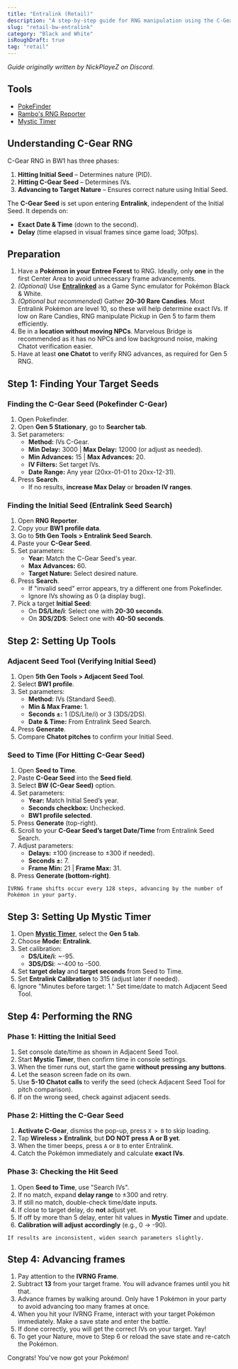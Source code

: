 ```yaml
---
title: "Entralink (Retail)"
description: "A step-by-step guide for RNG manipulation using the C-Gear method in Pokémon Black and White."
slug: "retail-bw-entralink"
category: "Black and White"
isRoughDraft: true
tag: "retail"
---
```


_Guide originally written by NickPlayeZ on Discord._

## Tools

- [PokeFinder](https://github.com/Admiral-Fish/PokeFinder/releases)
- [Rambo's RNG Reporter](https://ci.appveyor.com/project/Bambo-Rambo/rngreporter/build/artifacts)
- [Mystic Timer](/mystic-timer)

## Understanding C-Gear RNG

C-Gear RNG in BW1 has three phases:

1. **Hitting Initial Seed** – Determines nature (PID).
2. **Hitting C-Gear Seed** – Determines IVs.
3. **Advancing to Target Nature** – Ensures correct nature using Initial Seed.

The **C-Gear Seed** is set upon entering **Entralink**, independent of the Initial Seed. It depends on:

- **Exact Date & Time** (down to the second).
- **Delay** (time elapsed in visual frames since game load; 30fps).

## Preparation

1. Have a **Pokémon in your Entree Forest** to RNG. Ideally, only **one** in the first Center Area to avoid unnecessary frame advancements.
2. _(Optional)_ Use **[Entralinked](https://github.com/kuroppoi/entralinked)** as a Game Sync emulator for Pokémon Black & White.
3. _(Optional but recommended)_ Gather **20-30 Rare Candies**. Most Entralink Pokémon are level 10, so these will help determine exact IVs. If low on Rare Candies, RNG manipulate Pickup in Gen 5 to farm them efficiently.
4. Be in a **location without moving NPCs**. Marvelous Bridge is recommended as it has no NPCs and low background noise, making Chatot verification easier.
5. Have at least **one Chatot** to verify RNG advances, as required for Gen 5 RNG.

## Step 1: Finding Your Target Seeds

### Finding the C-Gear Seed (Pokefinder C-Gear)

1. Open Pokefinder.
2. Open **Gen 5 Stationary**, go to **Searcher tab**.
3. Set parameters:
   - **Method:** IVs C-Gear.
   - **Min Delay:** 3000 | **Max Delay:** 12000 (or adjust as needed).
   - **Min Advances:** 15 | **Max Advances:** 20.
   - **IV Filters:** Set target IVs.
   - **Date Range:** Any year (20xx-01-01 to 20xx-12-31).
4. Press **Search**.
   - If no results, **increase Max Delay** or **broaden IV ranges**.

### Finding the Initial Seed (Entralink Seed Search)

1. Open **RNG Reporter**.
2. Copy your **BW1 profile data**.
3. Go to **5th Gen Tools > Entralink Seed Search**.
4. Paste your **C-Gear Seed**.
5. Set parameters:
   - **Year:** Match the C-Gear Seed's year.
   - **Max Advances:** 60.
   - **Target Nature:** Select desired nature.
6. Press **Search**.
   - If "invalid seed" error appears, try a different one from Pokefinder.
   - Ignore IVs showing as 0 (a display bug).
7. Pick a target **Initial Seed**:
   - On **DS/Lite/i**: Select one with **20-30 seconds**.
   - On **3DS/2DS**: Select one with **40-50 seconds**.

## Step 2: Setting Up Tools

### Adjacent Seed Tool (Verifying Initial Seed)

1. Open **5th Gen Tools > Adjacent Seed Tool**.
2. Select **BW1 profile**.
3. Set parameters:
   - **Method:** IVs (Standard Seed).
   - **Min & Max Frame:** 1.
   - **Seconds ±:** 1 (DS/Lite/i) or 3 (3DS/2DS).
   - **Date & Time:** From Entralink Seed Search.
4. Press **Generate**.
5. Compare **Chatot pitches** to confirm your Initial Seed.

### Seed to Time (For Hitting C-Gear Seed)

1. Open **Seed to Time**.
2. Paste **C-Gear Seed** into the **Seed field**.
3. Select **BW (C-Gear Seed)** option.
4. Set parameters:
   - **Year:** Match Initial Seed’s year.
   - **Seconds checkbox:** Unchecked.
   - **BW1 profile selected**.
5. Press **Generate** (top-right).
6. Scroll to your **C-Gear Seed’s target Date/Time** from Entralink Seed Search.
7. Adjust parameters:
   - **Delays:** ±100 (increase to ±300 if needed).
   - **Seconds ±:** 7.
   - **Frame Min:** 21 | **Frame Max:** 31.
8. Press **Generate (bottom-right)**.

```
IVRNG frame shifts occur every 128 steps, advancing by the number of Pokémon in your party.
```

## Step 3: Setting Up Mystic Timer

1. Open **[Mystic Timer](/mystic-timer)**, select the **Gen 5 tab**.
2. Choose **Mode: Entralink**.
3. Set calibration:
   - **DS/Lite/i**: ~-95.
   - **3DS/DSi**: ~-400 to -500.
4. Set **target delay** and **target seconds** from Seed to Time.
5. Set **Entralink Calibration** to 315 (adjust later if needed).
6. Ignore "Minutes before target: 1." Set time/date to match Adjacent Seed Tool.

## Step 4: Performing the RNG

### Phase 1: Hitting the Initial Seed

1. Set console date/time as shown in Adjacent Seed Tool.
2. Start **Mystic Timer**, then confirm time in console settings.
3. When the timer runs out, start the game **without pressing any buttons**.
4. Let the season screen fade on its own.
5. Use **5-10 Chatot calls** to verify the seed (check Adjacent Seed Tool for pitch comparison).
6. If on the wrong seed, check against adjacent seeds.

### Phase 2: Hitting the C-Gear Seed

1. **Activate C-Gear**, dismiss the pop-up, press `X > B` to skip loading.
2. Tap **Wireless > Entralink**, but **DO NOT press A or B yet**.
3. When the timer beeps, press `A` or `B` to enter Entralink.
4. Catch the Pokémon immediately and calculate **exact IVs**.

### Phase 3: Checking the Hit Seed

1. Open **Seed to Time**, use "Search IVs".
2. If no match, expand **delay range** to ±300 and retry.
3. If still no match, double-check time/date inputs.
4. If close to target delay, do **not** adjust yet.
5. If off by more than 5 delay, enter hit values in **Mystic Timer** and update.
6. **Calibration will adjust accordingly** (e.g., 0 → -90).

```
If results are inconsistent, widen search parameters slightly.
```

## Step 4: Advancing frames

1. Pay attention to the **IVRNG Frame**.
2. Subtract **13** from your target frame. You will advance frames until you hit that.
3. Advance frames by walking around. Only have 1 Pokémon in your party to avoid advancing too many frames at once.
4. When you hit your IVRNG Frame, interact with your target Pokémon immediately. Make a save state and enter the battle.
5. If done correctly, you will get the correct IVs on your target. Yay!
6. To get your Nature, move to Step 6 or reload the save state and re-catch the Pokémon.

Congrats! You've now got your Pokémon!
